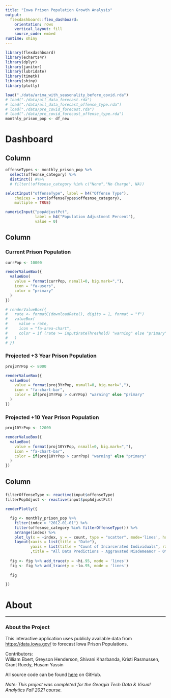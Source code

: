 ```yaml
---
title: "Iowa Prison Population Growth Analysis"
output: 
  flexdashboard::flex_dashboard:
    orientation: rows
    vertical_layout: fill
    source_code: embed
runtime: shiny
---
```


```r
library(flexdashboard)
library(echarts4r)
library(dplyr)
library(janitor)
library(lubridate)
library(timetk)
library(shiny)
library(plotly)

load("./data/arima_with_seasonality_before_covid.rda")
# load("./data/all_data_forecast.rda")
# load("./data/all_data_forecast_offense_type.rda")
# load("./data/pre_covid_forecast.rda")
# load("./data/pre_covid_forecast_offense_type.rda")
monthly_prison_pop <- df_new
```

Dashboard {data-icon="ion-stats-bars"}
=====================================

Column {.sidebar data-width=250}
-----------------------------------------------------------------------

```r
offenseTypes <- monthly_prison_pop %>%
  select(offesnse_category) %>%
  distinct() #%>%
  # filter(!offesnse_category %in% c("None","No Charge", NA)) 

selectInput("offenseType", label = h4("Offense Type"), 
    choices = sort(offenseTypes$offesnse_category),
    multiple = TRUE)

numericInput("popAdjustPct", 
             label = h4("Population Adjustment Percent"), 
             value = 0)

```

Column {data-width=450, data-height=150}
-----------------------------------------------------------------------
### Current Prison Population

```r
currPop <- 10000

renderValueBox({
  valueBox(
    value = format(currPop, nsmall=0, big.mark=","),
    icon = "fa-users",
    color = "primary"
  )
})

# renderValueBox({
#   rate <- formatC(downloadRate(), digits = 1, format = "f")
#   valueBox(
#     value = rate,
#     icon = "fa-area-chart",
#     color = if (rate >= input$rateThreshold) "warning" else "primary"
#   )
# })
```

### Projected +3 Year Prison Population

```r

proj3YrPop <- 8000

renderValueBox({
  valueBox(
    value = format(proj3YrPop, nsmall=0, big.mark=","),
    icon = "fa-chart-bar",
    color = if(proj3YrPop > currPop) "warning" else "primary"
  )
})

```

### Projected +10 Year Prison Population

```r

proj10YrPop <- 12000

renderValueBox({
  valueBox(
    value = format(proj10YrPop, nsmall=0, big.mark=","),
    icon = "fa-chart-bar",
    color = if(proj10YrPop > currPop) "warning" else "primary"
  )
})

```

Column {data-width=350}
-----------------------------------------------------------------------

### 


```r
filterOffenseType <- reactive(input$offenseType)
filterPopAdjust <- reactive(input$popAdjustPct)

renderPlotly({

  fig <- monthly_prison_pop %>%
    filter(index > "2012-01-01") %>%
    filter(offesnse_category %in% filterOffenseType()) %>%
    arrange(index) %>%
    plot_ly(x = ~index, y = ~ count, type = "scatter", mode='lines', hoverinfo = "x+y") %>%
    layout(xaxis = list(title = "Date"), 
           yaxis = list(title = "Count of Incarcerated Individuals", rangemode = "tozero")
           ,title = "All Data Predictions - Aggravated Misdemeanor - Other")
  
  fig <- fig %>% add_trace(y = ~hi.95, mode = 'lines') 
  fig <- fig %>% add_trace(y = ~lo.95, mode = 'lines')
    
  fig

})

```

About {data-icon="ion-information-circled"}
=====================================

***

### About the Project

This interactive application uses publicly available data from [https://data.iowa.gov/](https://data.iowa.gov/) to forecast Iowa Prison Populations.  

Contributors:  
William Ebert, Greyson Henderson, Shivani Kharbanda, Kristi Rasmussen, Grant Ruedy, Husam Yassin

All source code can be found [here](https://github.com/kristirasmussen/iowa-prison-pop-forecasting) on GitHub.

*Note: This project was completed for the Georgia Tech Data & Visual Analytics Fall 2021 course.*
